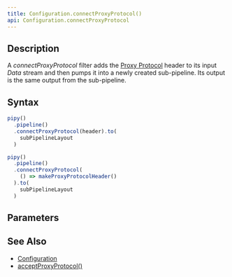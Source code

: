 ```yaml
---
title: Configuration.connectProxyProtocol()
api: Configuration.connectProxyProtocol
---
```


## Description

<Summary/>

<FilterDiagram
  name="connectProxyProtocol"
  input="Data"
  output="Data"
  subInput="Data"
  subOutput="Data"
  subType="link"
/>

A _connectProxyProtocol_ filter adds the [Proxy Protocol](https://github.com/haproxy/haproxy/blob/master/doc/proxy-protocol.txt) header to its input _Data_ stream and then pumps it into a newly created sub-pipeline. Its output is the same output from the sub-pipeline.

## Syntax

``` js
pipy()
  .pipeline()
  .connectProxyProtocol(header).to(
    subPipelineLayout
  )

pipy()
  .pipeline()
  .connectProxyProtocol(
    () => makeProxyProtocolHeader()
  ).to(
    subPipelineLayout
  )
```

## Parameters

<Parameters/>

## See Also

* [Configuration](/reference/api/Configuration)
* [acceptProxyProtocol()](/reference/api/Configuration/acceptProxyProtocol)
